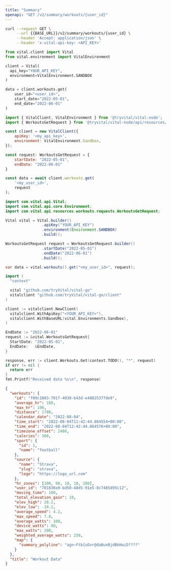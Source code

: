 ```yaml
---
title: "Summary"
openapi: "GET /v2/summary/workouts/{user_id}"
---
```


<RequestExample>

```bash cURL
curl --request GET \
     --url {{BASE_URL}}/v2/summary/workouts/{user_id} \
     --header 'Accept: application/json' \
     --header 'x-vital-api-key: <API_KEY>'
```

```python Python
from vital.client import Vital
from vital.environment import VitalEnvironment

client = Vital(
  api_key="YOUR_API_KEY",
  environment=VitalEnvironment.SANDBOX
)

data = client.workouts.get(
    user_id="<user_id>",
    start_date="2022-05-01",
    end_date="2022-06-01"
)
```

```javascript Node
import { VitalClient, VitalEnvironment } from '@tryvital/vital-node';
import { WorkoutsGetRequest } from '@tryvital/vital-node/api/resources/workouts';

const client = new VitalClient({
    apiKey: '<my_api_key>',
    environment: VitalEnvironment.Sandbox,
});

const request: WorkoutsGetRequest = {
    startDate: "2022-05-01",
    endDate: "2022-06-01"
}

const data = await client.workouts.get(
    '<my_user_id>',
    request
);
```

```java Java
import com.vital.api.Vital;
import com.vital.api.core.Environment;
import com.vital.api.resources.workouts.requests.WorkoutsGetRequest;

Vital vital = Vital.builder()
                .apiKey("YOUR_API_KEY")
                .environment(Environment.SANDBOX)
                .build();

WorkoutsGetRequest request = WorkoutsGetRequest.builder()
                .startDate("2022-05-01")
                .endDate("2022-06-01")
                .build();

var data = vital.workouts().get("<my_user_id>", request);
```

```go Go
import (
  "context"

  vital "github.com/tryVital/vital-go"
  vitalclient "github.com/tryVital/vital-go/client"
)

client := vitalclient.NewClient(
  vitalclient.WithApiKey("<YOUR_API_KEY>"),
  vitalclient.WithBaseURL(vital.Environments.Sandbox),
)

EndDate := "2022-06-01"
request := &vital.WorkoutsGetRequest{
  StartDate: "2022-05-01",
  EndDate:   &EndDate,
}

response, err := client.Workouts.Get(context.TODO(), "*", request)
if err != nil {
  return err
}
fmt.Printf("Received data %s\n", response)
```

</RequestExample>

<ResponseExample>

```json Response
{
  "workouts": {
    "id": "f09c1083-701f-4030-b43d-e48825377de9",
    "average_hr": 100,
    "max_hr": 190,
    "distance": 1700,
    "calendar_date": "2022-08-04",
    "time_start": "2022-08-04T11:42:44.864554+00:00",
    "time_end": "2022-08-04T12:42:44.864576+00:00",
    "timezone_offset": 2400,
    "calories": 300,
    "sport": {
      "id": 1,
      "name": "football"
    },
    "source": {
      "name": "Strava",
      "slug": "strava",
      "logo": "https://logo_url.com"
    },
    "hr_zones": [100, 90, 10, 10, 200],
    "user_id": "701830a9-bd50-48d5-91e5-8c7485d95c12",
    "moving_time": 100,
    "total_elevation_gain": 10,
    "elev_high": 20.2,
    "elev_low": -10.2,
    "average_speed": 4.2,
    "max_speed": 7.8,
    "average_watts": 100,
    "device_watts": 80,
    "max_watts": 200,
    "weighted_average_watts": 250,
    "map": {
      "summary_polyline": "agn~Ftb{uOvr@daBunBjdBkHwiD????"
    }
  },
  "title": "Workout Data"
}
```

</ResponseExample>

